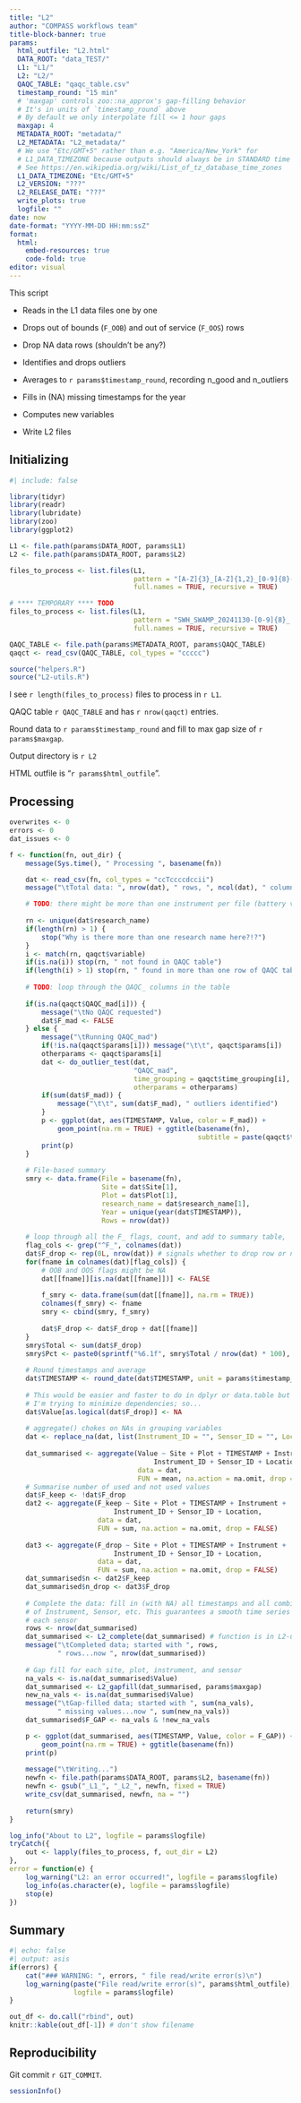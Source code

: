 ```yaml
---
title: "L2"
author: "COMPASS workflows team"
title-block-banner: true
params:
  html_outfile: "L2.html"
  DATA_ROOT: "data_TEST/"
  L1: "L1/"
  L2: "L2/"
  QAQC_TABLE: "qaqc_table.csv"
  timestamp_round: "15 min"
  # 'maxgap' controls zoo::na_approx's gap-filling behavior
  # It's in units of `timestamp_round` above
  # By default we only interpolate fill <= 1 hour gaps
  maxgap: 4
  METADATA_ROOT: "metadata/"
  L2_METADATA: "L2_metadata/"
  # We use "Etc/GMT+5" rather than e.g. "America/New_York" for
  # L1_DATA_TIMEZONE because outputs should always be in STANDARD time
  # See https://en.wikipedia.org/wiki/List_of_tz_database_time_zones
  L1_DATA_TIMEZONE: "Etc/GMT+5"
  L2_VERSION: "???"
  L2_RELEASE_DATE: "???"
  write_plots: true
  logfile: ""
date: now
date-format: "YYYY-MM-DD HH:mm:ssZ"
format: 
  html:
    embed-resources: true
    code-fold: true
editor: visual
---
```


This script

-   Reads in the L1 data files one by one

-   Drops out of bounds (`F_OOB`) and out of service (`F_OOS`) rows

-   Drop NA data rows (shouldn't be any?)

-   Identifies and drops outliers

-   Averages to `r params$timestamp_round`, recording n_good and n_outliers

-   Fills in (NA) missing timestamps for the year

-   Computes new variables

-   Write L2 files

## Initializing

```r
#| include: false

library(tidyr)
library(readr)
library(lubridate)
library(zoo)
library(ggplot2)

L1 <- file.path(params$DATA_ROOT, params$L1)
L2 <- file.path(params$DATA_ROOT, params$L2)

files_to_process <- list.files(L1, 
                               pattern = "[A-Z]{3}_[A-Z]{1,2}_[0-9]{8}-[0-9]{8}_.+csv$", 
                               full.names = TRUE, recursive = TRUE)

# **** TEMPORARY **** TODO
files_to_process <- list.files(L1, 
                               pattern = "SWH_SWAMP_20241130-[0-9]{8}_.+csv$", 
                               full.names = TRUE, recursive = TRUE)

QAQC_TABLE <- file.path(params$METADATA_ROOT, params$QAQC_TABLE)
qaqct <- read_csv(QAQC_TABLE, col_types = "ccccc")

source("helpers.R")
source("L2-utils.R")
```

I see `r length(files_to_process)` files to process in `r L1`.

QAQC table `r QAQC_TABLE` and has `r nrow(qaqct)` entries.

Round data to `r params$timestamp_round` and fill to max gap size of `r params$maxgap`.

Output directory is `r L2`

HTML outfile is "`r params$html_outfile`".

## Processing

```r
overwrites <- 0
errors <- 0
dat_issues <- 0

f <- function(fn, out_dir) {
    message(Sys.time(), " Processing ", basename(fn))

    dat <- read_csv(fn, col_types = "ccTccccdccii")
    message("\tTotal data: ", nrow(dat), " rows, ", ncol(dat), " columns")

    # TODO: there might be more than one instrument per file (battery voltage)
    
    rn <- unique(dat$research_name)
    if(length(rn) > 1) {
        stop("Why is there more than one research name here?!?")
    }
    i <- match(rn, qaqct$variable)
    if(is.na(i)) stop(rn, " not found in QAQC table")
    if(length(i) > 1) stop(rn, " found in more than one row of QAQC table")
    
    # TODO: loop through the QAQC_ columns in the table
    
    if(is.na(qaqct$QAQC_mad[i])) {
        message("\tNo QAQC requested")
        dat$F_mad <- FALSE
    } else {
        message("\tRunning QAQC_mad")
        if(!is.na(qaqct$params[i])) message("\t\t", qaqct$params[i])
        otherparams <- qaqct$params[i]
        dat <- do_outlier_test(dat, 
                               "QAQC_mad", 
                               time_grouping = qaqct$time_grouping[i], 
                               otherparams = otherparams)
        if(sum(dat$F_mad)) {
            message("\t\t", sum(dat$F_mad), " outliers identified")
        }
        p <- ggplot(dat, aes(TIMESTAMP, Value, color = F_mad)) + 
            geom_point(na.rm = TRUE) + ggtitle(basename(fn), 
                                               subtitle = paste(qaqct$time_grouping[i], otherparams))
        print(p)
    }
    
    # File-based summary
    smry <- data.frame(File = basename(fn), 
                       Site = dat$Site[1],
                       Plot = dat$Plot[1],
                       research_name = dat$research_name[1],
                       Year = unique(year(dat$TIMESTAMP)),
                       Rows = nrow(dat))
    
    # loop through all the F_ flags, count, and add to summary table,
    flag_cols <- grep("^F_", colnames(dat))
    dat$F_drop <- rep(0L, nrow(dat)) # signals whether to drop row or not
    for(fname in colnames(dat)[flag_cols]) {
        # OOB and OOS flags might be NA
        dat[[fname]][is.na(dat[[fname]])] <- FALSE
        
        f_smry <- data.frame(sum(dat[[fname]], na.rm = TRUE))
        colnames(f_smry) <- fname
        smry <- cbind(smry, f_smry)
        
        dat$F_drop <- dat$F_drop + dat[[fname]]
    }
    smry$Total <- sum(dat$F_drop)
    smry$Pct <- paste0(sprintf("%6.1f", smry$Total / nrow(dat) * 100), "%")
    
    # Round timestamps and average
    dat$TIMESTAMP <- round_date(dat$TIMESTAMP, unit = params$timestamp_round)
    
    # This would be easier and faster to do in dplyr or data.table but
    # I'm trying to minimize dependencies; so... 
    dat$Value[as.logical(dat$F_drop)] <- NA 
    
    # aggregate() chokes on NAs in grouping variables
    dat <- replace_na(dat, list(Instrument_ID = "", Sensor_ID = "", Location = ""))
    
    dat_summarised <- aggregate(Value ~ Site + Plot + TIMESTAMP + Instrument +
                                    Instrument_ID + Sensor_ID + Location, 
                                data = dat, 
                                FUN = mean, na.action = na.omit, drop = FALSE)
    # Summarise number of used and not used values
    dat$F_keep <- !dat$F_drop
    dat2 <- aggregate(F_keep ~ Site + Plot + TIMESTAMP + Instrument +
                          Instrument_ID + Sensor_ID + Location, 
                      data = dat, 
                      FUN = sum, na.action = na.omit, drop = FALSE)
    
    dat3 <- aggregate(F_drop ~ Site + Plot + TIMESTAMP + Instrument +
                          Instrument_ID + Sensor_ID + Location, 
                      data = dat, 
                      FUN = sum, na.action = na.omit, drop = FALSE)
    dat_summarised$n <- dat2$F_keep
    dat_summarised$n_drop <- dat3$F_drop
    
    # Complete the data: fill in (with NA) all timestamps and all combinations
    # of Instrument, Sensor, etc. This guarantees a smooth time series for
    # each sensor
    rows <- nrow(dat_summarised)
    dat_summarised <- L2_complete(dat_summarised) # function is in L2-utils
    message("\tCompleted data; started with ", rows, 
            " rows...now ", nrow(dat_summarised))
    
    # Gap fill for each site, plot, instrument, and sensor
    na_vals <- is.na(dat_summarised$Value)
    dat_summarised <- L2_gapfill(dat_summarised, params$maxgap)
    new_na_vals <- is.na(dat_summarised$Value)
    message("\tGap-filled data; started with ", sum(na_vals), 
            " missing values...now ", sum(new_na_vals))
    dat_summarised$F_GAP <- na_vals & !new_na_vals

    p <- ggplot(dat_summarised, aes(TIMESTAMP, Value, color = F_GAP)) + 
        geom_point(na.rm = TRUE) + ggtitle(basename(fn))
    print(p)
    
    message("\tWriting...")
    newfn <- file.path(params$DATA_ROOT, params$L2, basename(fn))
    newfn <- gsub("_L1_", "_L2_", newfn, fixed = TRUE)
    write_csv(dat_summarised, newfn, na = "")
    
    return(smry)
}

log_info("About to L2", logfile = params$logfile)
tryCatch({
    out <- lapply(files_to_process, f, out_dir = L2)
},
error = function(e) {
    log_warning("L2: an error occurred!", logfile = params$logfile)
    log_info(as.character(e), logfile = params$logfile)
    stop(e)
})
```

## Summary

```r
#| echo: false
#| output: asis
if(errors) {
    cat("### WARNING: ", errors, " file read/write error(s)\n")
    log_warning(paste("File read/write error(s)", params$html_outfile), 
                logfile = params$logfile)
}
```

```r
out_df <- do.call("rbind", out)
knitr::kable(out_df[-1]) # don't show filename
```

## Reproducibility

Git commit `r GIT_COMMIT`.

```r
sessionInfo()
```
